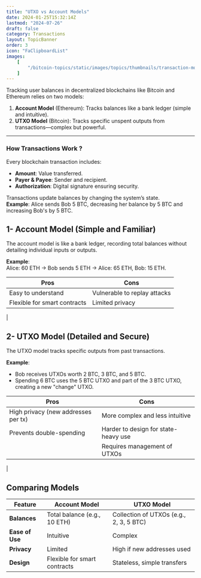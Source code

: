 ```yaml
---
title: "UTXO vs Account Models"
date: 2024-01-25T15:32:14Z
lastmod: "2024-07-26"
draft: false
category: Transactions
layout: TopicBanner
order: 3
icon: "FaClipboardList"
images:
    [
        "/bitcoin-topics/static/images/topics/thumbnails/transaction-module/utxo-accountmodel.webp"
    ]
---
```


<div className="dark:hidden w-full rounded-lg">
    <SvgDisplay
        src="/bitcoin-topics/static/images/topics/transactions/utxo-accountModel.svg"
        width="100%"
        height="auto"
    />
</div>
<div className="hidden dark:block w-full rounded-lg">
    <SvgDisplay
        src="/bitcoin-topics/static/images/topics/transactions/utxo-accountModel.svg"
        width="100%"
        height="auto"
    />
</div>

Tracking user balances in decentralized blockchains like Bitcoin and Ethereum relies on two models:

1. **Account Model** (Ethereum): Tracks balances like a bank ledger (simple and intuitive).
2. **UTXO Model** (Bitcoin): Tracks specific unspent outputs from transactions—complex but powerful.

---

### How Transactions Work ?

Every blockchain transaction includes:

-   **Amount**: Value transferred.
-   **Payer & Payee**: Sender and recipient.
-   **Authorization**: Digital signature ensuring security.

Transactions update balances by changing the system’s state.  
**Example**: Alice sends Bob 5 BTC, decreasing her balance by 5 BTC and increasing Bob's by 5 BTC.

## 1- Account Model (Simple and Familiar)

The account model is like a bank ledger, recording total balances without detailing individual inputs or outputs.

**Example**:  
Alice: 60 ETH → Bob sends 5 ETH → Alice: 65 ETH, Bob: 15 ETH.

| **Pros**                     | **Cons**                     |
| ---------------------------- | ---------------------------- |
| Easy to understand           | Vulnerable to replay attacks |
| Flexible for smart contracts | Limited privacy              |

|

## 2- UTXO Model (Detailed and Secure)

The UTXO model tracks specific outputs from past transactions.

**Example**:

-   Bob receives UTXOs worth 2 BTC, 3 BTC, and 5 BTC.
-   Spending 6 BTC uses the 5 BTC UTXO and part of the 3 BTC UTXO, creating a new "change" UTXO.

| **Pros**                            | **Cons**                             |
| ----------------------------------- | ------------------------------------ |
| High privacy (new addresses per tx) | More complex and less intuitive      |
| Prevents double-spending            | Harder to design for state-heavy use |
|                                     | Requires management of UTXOs         |

|

## Comparing Models

| **Feature**     | **Account Model**            | **UTXO Model**                          |
| --------------- | ---------------------------- | --------------------------------------- |
| **Balances**    | Total balance (e.g., 10 ETH) | Collection of UTXOs (e.g., 2, 3, 5 BTC) |
| **Ease of Use** | Intuitive                    | Complex                                 |
| **Privacy**     | Limited                      | High if new addresses used              |
| **Design**      | Flexible for smart contracts | Stateless, simple transfers             |
